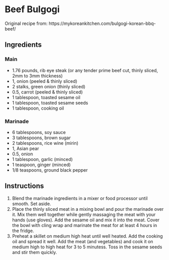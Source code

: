 # Beef Bulgogi {#bulgogi}

Original recipe from: https://mykoreankitchen.com/bulgogi-korean-bbq-beef/

## Ingredients

### Main

- 1.76 pounds, rib eye steak (or any tender prime beef cut, thinly sliced, 2mm to 3mm thickness)
- 1,            onion (peeled & thinly sliced)
- 2 stalks,    green onion (thinly sliced)
- 0.5,         carrot (peeled & thinly sliced)
- 1 tablespoon,      toasted sesame oil
- 1 tablespoon,      toasted sesame seeds
- 1 tablespoon,      cooking oil

### Marinade

- 6 tablespoons,      soy sauce
- 3 tablespoons,      brown sugar
- 2 tablespoons,      rice wine (mirin)
- 1,           Asian pear
- 0.5,         onion
- 1 tablespoon,       garlic (minced)
- 1 teaspoon,        ginger (minced)
- 1/8 teaspoons,     ground black pepper

## Instructions

1. Blend the marinade ingredients in a mixer or food processor until smooth. Set aside.
2. Place the thinly sliced meat in a mixing bowl and pour the marinade over it. Mix them well together while gently massaging the meat with your hands (use gloves). Add the sesame oil and mix it into the meat. Cover the bowl with cling wrap and marinate the meat for at least 4 hours in the fridge. 
3. Preheat a skillet on medium high heat until well heated. Add the cooking oil and spread it well. Add the meat (and vegetables) and cook it on medium high to high heat for 3 to 5 minutess. Toss in the sesame seeds and stir them quickly.
